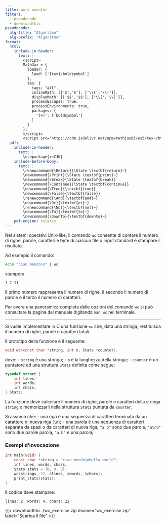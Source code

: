 ```yaml
---
title: word counter
filters:
  - pseudocode
  - downloadthis
pseudocode:
  alg-title: "Algoritmo"
  alg-prefix: "Algoritmo"
format:
  html:
    include-in-header:
      text: |
        <script>
        MathJax = {
          loader: {
            load: ['[tex]/boldsymbol']
          },
          tex: {
            tags: "all",
            inlineMath: [['$','$'], ['\\(','\\)']],
            displayMath: [['$$','$$'], ['\\[','\\]']],
            processEscapes: true,
            processEnvironments: true,
            packages: {
              '[+]': ['boldsymbol']
            }
          }
        };
        </script>
        <script src="https://cdn.jsdelivr.net/npm/mathjax@3/es5/tex-chtml-full.js" type="text/javascript"></script>
  pdf:
    include-in-header:
      text: |
        \usepackage{xeCJK}
    include-before-body:
      text: |
        \renewcommand{\Return}{\State \textbf{return}~}
        \newcommand{\Print}{\State \textbf{print}~}
        \newcommand{\Break}{\State \textbf{break}}
        \newcommand{\Continue}{\State \textbf{continue}}
        \newcommand{\True}{\textbf{true}}
        \newcommand{\False}{\textbf{false}}
        \renewcommand{\And}{\textbf{and}~}
        \newcommand{\Or}{\textbf{or}~}
        \renewcommand{\Not}{\textbf{not}~}
        \newcommand{\To}{\textbf{to}~}
        \newcommand{\DownTo}{\textbf{downto}~}
    pdf-engine: xelatex
---
```


Nei sistemi operativi Unix-like, il comando `wc` consente di contare il numero di righe, parole, caratteri e byte di ciascun file o input standard e stampare il risultato.

Ad esempio il comando:
```bash
echo "ciao mondo\n" | wc
```
stamperà:
```
1 2 11
```

Il primo numero rappresenta il numero di righe, il secondo il numero di parole e il terzo il numero di caratteri.

::: {.callout-tip}
Per avere una panoramica completa delle opzioni del comando `wc` si può consultare la pagina del manuale digitando `man wc` nel terminale.
:::

---

Si vuole implementare in C una funzione `wc` che, data una stringa, restituisca il numero di righe, parole e caratteri totali.

Il prototipo della funzione è il seguente:
```c
void wc(const char *string, int n, Stats *counter);
```

dove:
- `string` è una stringa;
- `n` è la lunghezza della stringa;
- `counter` è un puntatore ad una struttura `Stats` definita come segue:
```c
typedef struct {
    int lines;
    int words;
    int chars;
} Stats;
```

La funzione deve calcolare il numero di righe, parole e caratteri della stringa `string` e memorizzarli nella struttura `Stats` puntata da `counter`.

Si assuma che:
- una riga è una sequenza di caratteri terminata da un carattere di nuova riga (`\n`);
- una parola è una sequenza di caratteri separata da spazi o da caratteri di nuova riga;
    `"a b"` sono due parole, `"a\nb"` sono due parole parola, `"a,b"` è una parola;


### Esempi d'invocazione

```c
int main(void) {
    const char *string = "ciao mondo\nhello world";
    int lines, words, chars;
    Stats stats = {0, 0, 0};
    wc(strings, 22, &lines, &words, &chars);
    print_stats(stats);
}
```

Il codice deve stampare:
```
lines: 2, words: 4, chars: 22
```

{{< downloadthis ./wc_exercise.zip dname="wc_exercise.zip" label="Scarica il file" >}}
